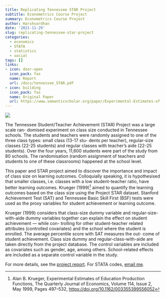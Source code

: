 ```yaml
---
title: Replicating Tennessee STAR Project
subtitle: Econometrics Course Project
summary: Econometrics Course Project
author: Harshvardhan
date: '2021-11-29'
slug: replicating-tennessee-star-project
categories:
  - economics
  - STATA
  - statistics
  - social
tags: []
links:
- icon: door-open
  icon_pack: fas
  name: Report
  url: /docs/tennessee_STAR.pdf
- icon: building
  icon_pack: fas
  name: Original Paper
  url: https://www.semanticscholar.org/paper/Experimental-Estimates-of-Education-Production-Krueger/8a7843d945037810aef104b9f5e8415e703bc45d
---
```


[![](featured.png)](/docs/tennessee_STAR.pdf)

The Tennessee Student/Teacher Achievement (STAR) Project was a large scale ran- domised experiment on class size conducted in Tennessee schools. The students and teachers were randomly assigned to one of the three class types: small class (13-17 stu- dents per teacher), regular-size classes (22-25 students) and regular classes with teacher's aide (22-25 students). Over the four years, 11,600 students were part of the study from 80 schools. The randomisation (random assignment of teachers and students to one of these classrooms) happened at the school level.

This paper and STAR project aimed to discover the importance and impact of class size on learning outcomes. Colloquially speaking, it is hypothesised that smaller classes, i.e. classes with a low student-teacher ratio, have better learning outcomes. Krueger (1999)[^1] aimed to quantify the learning outcomes based on the class size using the Project STAR dataset. Stanford Achievement Test (SAT) and Tennessee Basic Skill First (BSF) tests were used as the proxy variables for student achievement or learning outcome.

[^1]: Alan B. Krueger, Experimental Estimates of Education Production Functions, The Quarterly Journal of Economics, Volume 114, Issue 2, May 1999, Pages 497--532, <https://doi.org/10.1162/003355399556052>

Krueger (1999) considers that class-size dummy variable and regular-size-with-aide dummy variables together can explain the effect on student achievement --- while con- trolling for other student-teacher related attributes (controlled covariates) and the school where the student is enrolled. The average percentile score with SAT measures the out- come of student achievement. Class size dummy and regular-class-with-aide are taken directly from the project database. The control variables are included as covariates such as gender, age, among others. School-related effects are included as a separate control variable in the study.

For more details, see the [project report](/docs/tennessee_STAR.pdf). For STATA codes, [email me](mailto:hello@harsh17.in).
